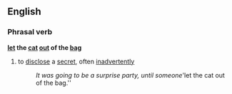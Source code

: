==English==
===Phrasal verb===
'''[[let]] the [[cat]] [[out]] of the [[bag]]'''
#{{idiom}} to [[disclose]] a [[secret]], often [[inadvertent]]ly
#:''It was going to be a surprise party, until someone '''let the cat out of the bag.''